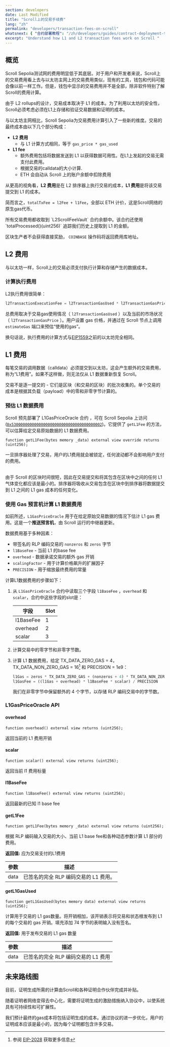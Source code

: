 ```yaml
---
section: developers
date: Last Modified
title: "Scroll上的交易手续费"
lang: "zh"
permalink: "developers/transaction-fees-on-scroll"
whatsnext: { "合约部署教程": "/zh/developers/guides/contract-deployment-tutorial/" }
excerpt: "Understand how L1 and L2 transaction fees work on Scroll "
---
```



## 概览

Scroll Sepolia测试网的费用明显低于其底层。对于用户和开发者来说，Scroll上的交易费用看上去与以太坊主网上的交易费用类似，现有的工具，钱包和代码可能会像以前一样工作。但是，钱包中显示的交易费用并不是全部，除非软件特别了解Scroll的费用计算。

由于 L2 rollups的设计，交易成本取决于 L1 的成本。为了利用以太坊的安全性，Scroll必须考虑必须在L1上存储和验证交易数据和证明的成本。

与以太坊主网相比，Scroll Sepolia为交易费用计算引入了一些新的维度。交易的最终成本由以下几个部分构成：

- **L2 费用**
  - 与 L1 计算方式相同，等于 `gas_price * gas_used`
- **L1 fee**
  - 额外费用包括将数据发送到 L1 以获得数据可用性。在L1上发起的交易无需支付此费用。
  - 根据交易的calldata的大小计算.
  - ETH 会自动从 Scroll 上的账户余额中扣除费用

从更高的视角看，**L2 费用**是在 L2 排序器上执行交易的成本，**L1 费用**是将该交易提交到 L1 的成本。

简而言之，`totalTxFee = l2Fee + l1Fee`，全部以 ETH 计价，这是Scroll网络的原生gas代币。

<Aside type="note" title="交易费用发送至哪里?">
所有交易费用都收取到 `L2ScrollFeeVault` 合约余额中。该合约还使用 `totalProcessed()(uint256)` 追踪我们历史上提取到 L1 的金额。

区块生产者不会获得直接奖励， `COINBASE` 操作码将返回费用库地址。

</Aside>

## L2 费用

与以太坊一样，Scroll上的交易必须支付执行计算和存储产生的数据成本。

### 计算执行费用

L2执行费用很简单：

```javascript
l2TransactionExecutionFee = l2TransactionGasUsed * l2TransactionGasPrice
```
总费用取决于交易gas使用情况（ `l2TransactionGasUsed` ）以及当前的市场状况（ `l2TransactionGasPrice` ）。用户设置 gas 价格，并通过在 Scroll 节点上调用 `estimateGas` 端口来预估“使用的gas”。

换句话说，执行费用的计算方式与[EIP1559](https://eips.ethereum.org/EIPS/eip-1559)之前的以太坊完全相同。

## L1 费用

每笔交易的调用数据（calldata）必须提交到以太坊，这会产生额外的交易费用，称为“L1费用”。如果不这样做，则无法仅从 L1 数据重新恢复 Scroll。

交易不是逐一提交的 - 它们是区块（和交易的区块）的批次收集的。单个交易的成本是根据其负载（payload）中的零和非零字节计算的。

### 预估 L1 数据费用

Scroll 预先部署了 L1GasPriceOracle 合约 ，可在 Scroll Sepolia 上访问([`0x5300000000000000000000000000000000000002`](https://sepolia-blockscout.scroll.io/address/0x5300000000000000000000000000000000000002))。它提供了 `getL1Fee` 的方法，可以估算给定交易原始数据的 L1 数据费用。

```solidity
function getL1Fee(bytes memory _data) external view override returns (uint256);
```

<Aside type="note" title="如果 L1 gas 价格飙升会发生什么?">

一旦排序器处理了交易，用户的L1费用就会被锁定，任何波动都不会影响用户支付的费用。

<br />
由于 Scroll 的区块时间很短，因此在交易提交和将其包含在区块中之间的任何 L1 气体变化都应该是最小的。排序器将吸收从交易包含在区块中到排序器将数据提交到 L1 之间的 L1 gas 成本的任何变化。

</Aside>

### 使用 Gas 预言机计算 L1 数据费用

如前所述，`L1GasPriceOracle` 用于在给定原始交易数据的情况下估计 L1 gas 费用。这是一个**推送预言机**，由 Scroll 运行的中继器更新。

数据费用基于多种因素：

- 带签名的 RLP 编码交易的 `nonzeros` 和 `zeros` 字节
- `l1BaseFee` - 当前 L1 的base fee
- `overhead` - 数据承诺交易的额外 gas 开销
- `scalingFactor` - 用于计算价格飙升的扩展因子
- `PRECISION` - 用于缩放最终费用的常量

计算L1数据费用的步骤如下：

1. 从 `L1GasPriceOracle` 合约中读取三个字段 `l1BaseFee` ，`overhead` 和 `scalar`，合约中这些字段的slot是：

   | 字段     | Slot |
   | --------- | ---- |
   | l1BaseFee | 1    |
   | overhead  | 2    |
   | scalar    | 3    |

2. 计算交易中的零字节和非零字节数。
3. 计算 L1 数据费用，给定 TX_DATA_ZERO_GAS = 4，TX_DATA_NON_ZERO_GAS = 16[^eip-2028] 和 PRECISION = 1e9：

   ```javascript
   l1Gas = zeros * TX_DATA_ZERO_GAS + (nonzeros + 4) * TX_DATA_NON_ZERO_GAS
   l1GasFee = ((l1Gas + overhead) * l1BaseFee * scalar) / PRECISION
   ```

   我们在非零字节中保留额外的 4 个字节，以存储 RLP 编码交易中的字节数。

[^eip-2028]: 参阅 [EIP-2028](https://eips.ethereum.org/EIPS/eip-2028) 获取更多信息

### L1GasPriceOracle API

#### overhead

```solidity
function overhead() external view returns (uint256);
```

返回当前的 L1 费用开销

#### scalar

```solidity
function scalar() external view returns (uint256);
```

返回当前 l1 费用标量

#### l1BaseFee

```solidity
function l1BaseFee() external view returns (uint256);
```

返回最新的已知 l1 base fee

#### getL1Fee

```solidity
function getL1Fee(bytes memory _data) external view returns (uint256);
```

根据 RLP 编码输入交易的大小、当前 L1 base fee和各种动态参数计算 L1 部分的费用。

**返回值:** 应为交易支付的L1费用

| 参数 | 描述                                                 |
| --------- | ----------------------------------------------------------- |
| data      | 已签名的完全 RLP 编码交易的 L1 费用。 |

#### getL1GasUsed

```solidity
function getL1GasUsed(bytes memory data) external view returns (uint256);
```

计算用于交易的 L1 gas数量。将开销相加，该开销表示将交易和状态根发布到 L1 的每个交易的 gas 开销。填充添加 74 字节的表明输入没有签名。

**返回值:** 用于发布交易的 L1 gas 数量

| 参数 | 描述                                                |
| --------- | ----------------------------------------------------------- |
| data      | 已签名的完全 RLP 编码交易的 L1 费用 |

## 未来路线图

目前，证明生成所需的计算由Scroll和各种证明合作伙伴完成并补贴。

随着证明者网络变得去中心化，需要将证明生成的激励措施纳入协议中，以使系统具有可持续性和可扩展性。

我们预计最终的gas成本将包括证明生成的成本。通过协议的进一步优化，用户的证明成本应该是最小的，因为每个证明都包含许多交易。